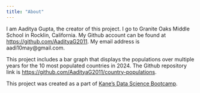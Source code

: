 ```yaml
---
title: "About"
---
```


I am Aaditya Gupta, the creator of this project. I go to Granite Oaks Middle School in Rocklin, California. My Github account can be found at [https://github.com/AadityaG2011](https://github.com/AadityaG2011). My email address is aadi10may@gmail.com.

This project includes a bar graph that displays the populations over multiple years for the 10 most populated countries in 2024. The Github repository link is [https://github.com/AadityaG2011/country-populations](https://github.com/AadityaG2011/country-populations).

This project was created as a part of [Kane’s Data Science Bootcamp](https://bootcamp.davidkane.info/).
